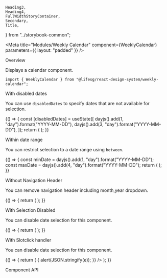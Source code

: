     Heading3,
    Heading4,
    FullWidthStoryContainer,
    Secondary,
    Title,
} from "../storybook-common";

<Meta
    title="Modules/Weekly Calendar"
    component={WeeklyCalendar}
    parameters={{ layout: "padded" }}
/>

<Title>Weekly Calendar</Title>

<Secondary>Overview</Secondary>

Displays a calendar component.

```tsx
import { WeeklyCalendar } from "@lifesg/react-design-system/weekly-calendar";
```

<Canvas>
    <Story name="Calendar">
        <FullWidthStoryContainer>
            <Wrapper>
                <WeeklyCalendar slots={getSlots()} />
            </Wrapper>
        </FullWidthStoryContainer>
    </Story>
</Canvas>

<Heading3>With disabled dates</Heading3>

You can use `disabledDates` to specify dates that are not available for selection.

<Canvas>
    <Story name="With disabled dates">
        {() => {
            const [disabledDates] = useState([
                dayjs().add(1, "day").format("YYYY-MM-DD"),
                dayjs().add(3, "day").format("YYYY-MM-DD"),
            ]);
            return (
                <FullWidthStoryContainer>
                    <Wrapper>
                        <WeeklyCalendar
                            slots={getSlots()}
                            disabledDates={disabledDates}
                        />
                    </Wrapper>
                </FullWidthStoryContainer>
            );
        }}
    </Story>
</Canvas>

<Heading3>Within date range</Heading3>

You can restrict selection to a date range using `between`.

<Canvas>
    <Story name="Within date range">
        {() => {
            const minDate = dayjs().add(1, "day").format("YYYY-MM-DD");
            const maxDate = dayjs().add(4, "day").format("YYYY-MM-DD");
            return (
                <FullWidthStoryContainer>
                    <Wrapper>
                        <WeeklyCalendar
                            slots={getSlots()}
                            minDate={minDate}
                            maxDate={maxDate}
                        />
                    </Wrapper>
                </FullWidthStoryContainer>
            );
        }}
    </Story>
</Canvas>

<Heading3>Without Navigation Header</Heading3>

You can remove navigation header including month,year dropdown.

<Canvas>
    <Story name="Without Nav Header">
        {() => {
            return (
                <FullWidthStoryContainer>
                    <Wrapper>
                        <WeeklyCalendar
                            slots={getSlotsMin()}
                            showNavigationHeader={false}
                        />
                    </Wrapper>
                </FullWidthStoryContainer>
            );
        }}
    </Story>
</Canvas>

<Heading3>With Selection Disabled</Heading3>

You can disable date selection for this component.

<Canvas>
    <Story name="With Selection Disabled">
        {() => {
            return (
                <WeeklyCalendar slots={getSlots()} enableSelection={false} />
            );
        }}
    </Story>
</Canvas>

<Heading3>With Slotclick handler</Heading3>

You can disable date selection for this component.

<Canvas>
    <Story name="With SlotClick handler">
        {() => {
            return (
                <FullWidthStoryContainer>
                    <Wrapper>
                        <WeeklyCalendar
                            slots={getSlots()}
                            onSlotClick={(e) => {
                                alert(JSON.stringify(e));
                            }}
                        />
                    </Wrapper>
                </FullWidthStoryContainer>
            );
        }}
    </Story>
</Canvas>

<Secondary>Component API</Secondary>

<PropsTable />
